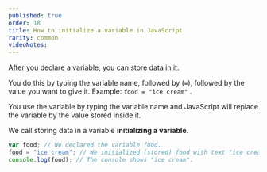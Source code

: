 ```yaml
---
published: true
order: 18
title: How to initialize a variable in JavaScript
rarity: common
videoNotes:
---
```


After you declare a variable, you can store data in it.

You do this by typing the variable name, followed by (`=`), followed by the value you want to give it. Example: `food = "ice cream"` .

You use the variable by typing the variable name and JavaScript will replace the variable by the value stored inside it.

We call storing data in a variable **initializing a variable**.

```js
var food; // We declared the variable food.
food = "ice cream"; // We initialized (stored) food with text "ice cream"
console.log(food); // The console shows "ice cream".
```
